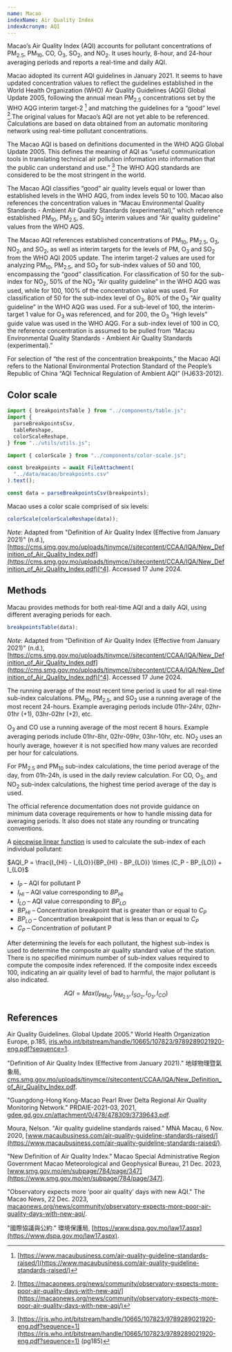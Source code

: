 ```yaml
---
name: Macao
indexName: Air Quality Index
indexAcronym: AQI
---
```


Macao’s Air Quality Index (AQI) accounts for pollutant concentrations of PM<sub>2.5</sub>, PM<sub>10</sub>, CO, O<sub>3</sub>, SO<sub>2</sub>, and NO<sub>2</sub>. It uses hourly, 8-hour, and 24-hour averaging periods and reports a real-time and daily AQI.

Macao adopted its current AQI guidelines in January 2021. It seems to have updated concentration values to reflect the guidelines established in the World Health Organization (WHO) Air Quality Guidelines (AQG) Global Update 2005, following the annual mean PM<sub>2.5</sub> concentrations set by the WHO AQG interim target-2 [^1] and matching the guidelines for a “good” level [^2].The original values for Macao’s AQI are not yet able to be referenced. Calculations are based on data obtained from an automatic monitoring network using real-time pollutant concentrations.

The Macao AQI is based on definitions documented in the WHO AQG Global Update 2005. This defines the meaning of AQI as “useful communication tools in translating technical air pollution information into information that the public can understand and use.” [^3] The WHO AQG standards are considered to be the most stringent in the world.

The Macao AQI classifies “good” air quality levels equal or lower than established levels in the WHO AQG, from index levels 50 to 100. Macao also references the concentration values in “Macau Environmental Quality Standards - Ambient Air Quality Standards (experimental),” which reference established PM<sub>10</sub>, PM<sub>2.5</sub>, and SO<sub>2</sub> interim values and “Air quality guideline” values from the WHO AQS.

The Macao AQI references established concentrations of PM<sub>10</sub>, PM<sub>2.5</sub>, O<sub>3</sub>, NO<sub>2</sub>, and SO<sub>2</sub>, as well as interim targets for the levels of PM, O<sub>3</sub> and SO<sub>2</sub> from the WHO AQI 2005 update. The interim target-2 values are used for analyzing PM<sub>10</sub>, PM<sub>2.5</sub>, and SO<sub>2</sub> for sub-index values of 50 and 100, encompassing the “good” classification. For classification of 50 for the sub-index for NO<sub>2</sub>, 50% of the NO<sub>2</sub> “Air quality guideline” in the WHO AQG was used, while for 100, 100% of the concentration value was used. For classification of 50 for the sub-index level of O<sub>3</sub>, 80% of the O<sub>3</sub> “Air quality guideline” in the WHO AQG was used. For a sub-level of 100, the interim-target 1 value for O<sub>3</sub> was referenced, and for 200, the O<sub>3</sub> “High levels” guide value was used in the WHO AQG. For a sub-index level of 100 in CO, the reference concentration is assumed to be pulled from “Macau Environmental Quality Standards - Ambient Air Quality Standards (experimental).”

For selection of “the rest of the concentration breakpoints,” the Macao AQI refers to the National Environmental Protection Standard of the People’s Republic of China “AQI Technical Regulation of Ambient AQI” (HJ633-2012).

## Color scale

```js
import { breakpointsTable } from "../components/table.js";
import {
  parseBreakpointsCsv,
  tableReshape,
  colorScaleReshape,
} from "../utils/utils.js";
```

```js
import { colorScale } from "../components/color-scale.js";
```

```js
const breakpoints = await FileAttachment(
  "../data/macao/breakpoints.csv"
).text();

const data = parseBreakpointsCsv(breakpoints);
```

Macao uses a color scale comprised of six levels:

```js
colorScale(colorScaleReshape(data));
```

_Note_: Adapted from "Definition of Air Quality Index (Effective from January 2021)" (n.d.), [https://cms.smg.gov.mo/uploads/tinymce//sitecontent/CCAA/IQA/New_Definition_of_Air_Quality_Index.pdf](https://cms.smg.gov.mo/uploads/tinymce//sitecontent/CCAA/IQA/New_Definition_of_Air_Quality_Index.pdf)[^4]. Accessed 17 June 2024.

## Methods

Macau provides methods for both real-time AQI and a daily AQI, using different averaging periods for each.

```js
breakpointsTable(data);
```

_Note_: Adapted from "Definition of Air Quality Index (Effective from January 2021)" (n.d.), [https://cms.smg.gov.mo/uploads/tinymce//sitecontent/CCAA/IQA/New_Definition_of_Air_Quality_Index.pdf](https://cms.smg.gov.mo/uploads/tinymce//sitecontent/CCAA/IQA/New_Definition_of_Air_Quality_Index.pdf)[^4]. Accessed 17 June 2024.

The running average of the most recent time period is used for all real-time sub-index calculations. PM<sub>10</sub>, PM<sub>2.5</sub>, and SO<sub>2</sub> use a running average of the most recent 24-hours. Example averaging periods include 01hr-24hr, 02hr-01hr (+1), 03hr-02hr (+2), etc.

O<sub>3</sub> and CO use a running average of the most recent 8 hours. Example averaging periods include 01hr-8hr, 02hr-09hr, 03hr-10hr, etc. NO<sub>2</sub> uses an hourly average, however it is not specified how many values are recorded per hour for calculations.

For PM<sub>2.5</sub> and PM<sub>10</sub> sub-index calculations, the time period average of the day, from 01h-24h, is used in the daily review calculation. For CO, O<sub>3</sub>, and NO<sub>2</sub> sub-index calculations, the highest time period average of the day is used.

<div class="note">
  The official reference documentation does not provide guidance on minimum data
  coverage requirements or how to handle missing data for averaging periods. It
  also does not state any rounding or truncating conventions.
</div>

A [piecewise linear function](/methods#piecewise-linear-function) is used to calculate the sub-index of each individual pollutant:

$AQI_P = \frac{I_{HI} - I_{LO}}{BP_{HI} - BP_{LO}} \times (C_P - BP_{LO}) + I_{LO}$

- $I_P$ – AQI for pollutant P
- $I_{HI}$ – AQI value corresponding to $BP_{HI}$
- $I_{LO}$ – AQI value corresponding to $BP_{LO}$
- $BP_{HI}$ – Concentration breakpoint that is greater than or equal to $C_P$
- $BP_{LO}$ – Concentration breakpoint that is less than or equal to $C_P$
- $C_P$ – Concentration of pollutant P

After determining the levels for each pollutant, the highest sub-index is used to determine the composite air quality standard value of the station. There is no specified minimum number of sub-index values required to compute the composite index referenced. If the composite index exceeds 100, indicating an air quality level of bad to harmful, the major pollutant is also indicated.

$$
{AQI} = {Max}({I}_{PM_{10}},{I}_{PM_{2.5}},{I}_{SO_{2}},{I}_{O_{3}},{I}_{CO})
$$

## References

[^1]: [https://www.macaubusiness.com/air-quality-guideline-standards-raised/](https://www.macaubusiness.com/air-quality-guideline-standards-raised/)
[^2]: [https://macaonews.org/news/community/observatory-expects-more-poor-air-quality-days-with-new-aqi/](https://macaonews.org/news/community/observatory-expects-more-poor-air-quality-days-with-new-aqi/)
[^3]: [https://iris.who.int/bitstream/handle/10665/107823/9789289021920-eng.pdf?sequence=1](https://iris.who.int/bitstream/handle/10665/107823/9789289021920-eng.pdf?sequence=1) (pg185)
[^4]: [https://cms.smg.gov.mo/uploads/tinymce//sitecontent/CCAA/IQA/New_Definition_of_Air_Quality_Index.pdf](https://cms.smg.gov.mo/uploads/tinymce//sitecontent/CCAA/IQA/New_Definition_of_Air_Quality_Index.pdf)

Air Quality Guidelines. Global Update 2005." World Health Organization Europe, p.185, [iris.who.int/bitstream/handle/10665/107823/9789289021920-eng.pdf?sequence=1](https://iris.who.int/bitstream/handle/10665/107823/9789289021920-eng.pdf?sequence=1).

"Definition of Air Quality Index (Effective from January 2021)." 地球物理暨氣象局, [cms.smg.gov.mo/uploads/tinymce//sitecontent/CCAA/IQA/New_Definition_of_Air_Quality_Index.pdf](https://cms.smg.gov.mo/uploads/tinymce//sitecontent/CCAA/IQA/New_Definition_of_Air_Quality_Index.pdf).

"Guangdong-Hong Kong-Macao Pearl River Delta Regional Air Quality Monitoring Network." PRDAIE-2021-03, 2021, [gdee.gd.gov.cn/attachment/0/478/478309/3739643.pdf](https://gdee.gd.gov.cn/attachment/0/478/478309/3739643.pdf).

Moura, Nelson. "Air quality guideline standards raised." MNA Macau, 6 Nov. 2020, [www.macaubusiness.com/air-quality-guideline-standards-raised/](https://www.macaubusiness.com/air-quality-guideline-standards-raised/).

"New Definition of Air Quality Index." Macao Special Administrative Region Government Macao Meteorological and Geophysical Bureau, 21 Dec. 2023, [www.smg.gov.mo/en/subpage/784/page/347](https://www.smg.gov.mo/en/subpage/784/page/347).

"Observatory expects more ‘poor air quality’ days with new AQI." The Macao News, 22 Dec. 2023, [macaonews.org/news/community/observatory-expects-more-poor-air-quality-days-with-new-aqi/](https://macaonews.org/news/community/observatory-expects-more-poor-air-quality-days-with-new-aqi/).

"國際協議與公約." 環境保護局, [https://www.dspa.gov.mo/law17.aspx](https://www.dspa.gov.mo/law17.aspx).
